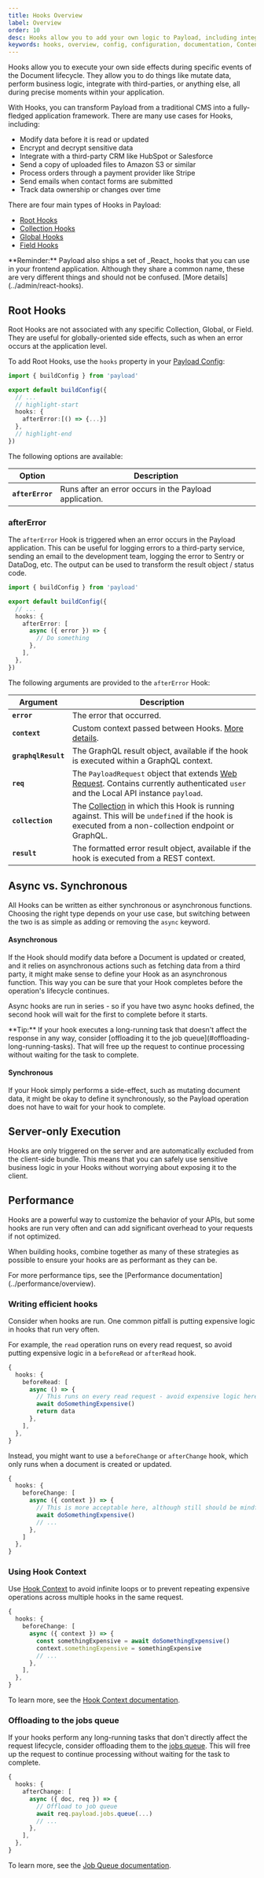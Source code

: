 ```yaml
---
title: Hooks Overview
label: Overview
order: 10
desc: Hooks allow you to add your own logic to Payload, including integrating with third-party APIs, adding auto-generated data, or modifying Payload's base functionality.
keywords: hooks, overview, config, configuration, documentation, Content Management System, cms, headless, javascript, node, react, nextjs
---
```


Hooks allow you to execute your own side effects during specific events of the Document lifecycle. They allow you to do things like mutate data, perform business logic, integrate with third-parties, or anything else, all during precise moments within your application.

With Hooks, you can transform Payload from a traditional CMS into a fully-fledged application framework. There are many use cases for Hooks, including:

- Modify data before it is read or updated
- Encrypt and decrypt sensitive data
- Integrate with a third-party CRM like HubSpot or Salesforce
- Send a copy of uploaded files to Amazon S3 or similar
- Process orders through a payment provider like Stripe
- Send emails when contact forms are submitted
- Track data ownership or changes over time

There are four main types of Hooks in Payload:

- [Root Hooks](#root-hooks)
- [Collection Hooks](/docs/hooks/collections)
- [Global Hooks](/docs/hooks/globals)
- [Field Hooks](/docs/hooks/fields)

<Banner type="warning">
  **Reminder:** Payload also ships a set of _React_ hooks that you can use in
  your frontend application. Although they share a common name, these are very
  different things and should not be confused. [More
  details](../admin/react-hooks).
</Banner>

## Root Hooks

Root Hooks are not associated with any specific Collection, Global, or Field. They are useful for globally-oriented side effects, such as when an error occurs at the application level.

To add Root Hooks, use the `hooks` property in your [Payload Config](/docs/configuration/overview):

```ts
import { buildConfig } from 'payload'

export default buildConfig({
  // ...
  // highlight-start
  hooks: {
    afterError:[() => {...}]
  },
  // highlight-end
})
```

The following options are available:

| Option           | Description                                            |
| ---------------- | ------------------------------------------------------ |
| **`afterError`** | Runs after an error occurs in the Payload application. |

### afterError

The `afterError` Hook is triggered when an error occurs in the Payload application. This can be useful for logging errors to a third-party service, sending an email to the development team, logging the error to Sentry or DataDog, etc. The output can be used to transform the result object / status code.

```ts
import { buildConfig } from 'payload'

export default buildConfig({
  // ...
  hooks: {
    afterError: [
      async ({ error }) => {
        // Do something
      },
    ],
  },
})
```

The following arguments are provided to the `afterError` Hook:

| Argument            | Description                                                                                                                                                                                     |
| ------------------- | ----------------------------------------------------------------------------------------------------------------------------------------------------------------------------------------------- |
| **`error`**         | The error that occurred.                                                                                                                                                                        |
| **`context`**       | Custom context passed between Hooks. [More details](./context).                                                                                                                                 |
| **`graphqlResult`** | The GraphQL result object, available if the hook is executed within a GraphQL context.                                                                                                          |
| **`req`**           | The `PayloadRequest` object that extends [Web Request](https://developer.mozilla.org/en-US/docs/Web/API/Request). Contains currently authenticated `user` and the Local API instance `payload`. |
| **`collection`**    | The [Collection](../configuration/collections) in which this Hook is running against. This will be `undefined` if the hook is executed from a non-collection endpoint or GraphQL.               |
| **`result`**        | The formatted error result object, available if the hook is executed from a REST context.                                                                                                       |

## Async vs. Synchronous

All Hooks can be written as either synchronous or asynchronous functions. Choosing the right type depends on your use case, but switching between the two is as simple as adding or removing the `async` keyword.

#### Asynchronous

If the Hook should modify data before a Document is updated or created, and it relies on asynchronous actions such as fetching data from a third party, it might make sense to define your Hook as an asynchronous function. This way you can be sure that your Hook completes before the operation's lifecycle continues.

Async hooks are run in series - so if you have two async hooks defined, the second hook will wait for the first to complete before it starts.

<Banner type="success">
  **Tip:** If your hook executes a long-running task that doesn't affect the
  response in any way, consider [offloading it to the job
  queue](#offloading-long-running-tasks). That will free up the request to
  continue processing without waiting for the task to complete.
</Banner>

#### Synchronous

If your Hook simply performs a side-effect, such as mutating document data, it might be okay to define it synchronously, so the Payload operation does not have to wait for your hook to complete.

## Server-only Execution

Hooks are only triggered on the server and are automatically excluded from the client-side bundle. This means that you can safely use sensitive business logic in your Hooks without worrying about exposing it to the client.

## Performance

Hooks are a powerful way to customize the behavior of your APIs, but some hooks are run very often and can add significant overhead to your requests if not optimized.

When building hooks, combine together as many of these strategies as possible to ensure your hooks are as performant as they can be.

<Banner type="success">
  For more performance tips, see the [Performance
  documentation](../performance/overview).
</Banner>

### Writing efficient hooks

Consider when hooks are run. One common pitfall is putting expensive logic in hooks that run very often.

For example, the `read` operation runs on every read request, so avoid putting expensive logic in a `beforeRead` or `afterRead` hook.

```ts
{
  hooks: {
    beforeRead: [
      async () => {
        // This runs on every read request - avoid expensive logic here
        await doSomethingExpensive()
        return data
      },
    ],
  },
}
```

Instead, you might want to use a `beforeChange` or `afterChange` hook, which only runs when a document is created or updated.

```ts
{
  hooks: {
    beforeChange: [
      async ({ context }) => {
        // This is more acceptable here, although still should be mindful of performance
        await doSomethingExpensive()
        // ...
      },
    ]
  },
}
```

### Using Hook Context

Use [Hook Context](./context) to avoid infinite loops or to prevent repeating expensive operations across multiple hooks in the same request.

```ts
{
  hooks: {
    beforeChange: [
      async ({ context }) => {
        const somethingExpensive = await doSomethingExpensive()
        context.somethingExpensive = somethingExpensive
        // ...
      },
    ],
  },
}
```

To learn more, see the [Hook Context documentation](./context).

### Offloading to the jobs queue

If your hooks perform any long-running tasks that don't directly affect the request lifecycle, consider offloading them to the [jobs queue](../jobs-queue/overview). This will free up the request to continue processing without waiting for the task to complete.

```ts
{
  hooks: {
    afterChange: [
      async ({ doc, req }) => {
        // Offload to job queue
        await req.payload.jobs.queue(...)
        // ...
      },
    ],
  },
}
```

To learn more, see the [Job Queue documentation](../jobs-queue/overview).
